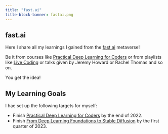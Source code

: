 ```yaml
---
title: "fast.ai"
title-block-banner: fastai.png
---
```

## fast.ai
Here I share all my learnings I gained from the [fast.ai](fast.ai) metaverse!

Be it from courses like [Practical Deep Learning for Coders](https://course.fast.ai/) or from playlists like [Live Coding](https://www.youtube.com/watch?v=56sIyFjihEc&list=PLfYUBJiXbdtSLBPJ1GMx-sQWf6iNhb8mM) or talks given by Jeremy Howard or Rachel Thomas and so on.

You get the idea!

## My Learning Goals
I hae set up the following targets for myself:

* Finish [Practical Deep Learning for Coders](https://course.fast.ai/) by the end of 2022.
* Finish [From Deep Learning Foundations to Stable Diffusion](https://www.fast.ai/posts/part2-2022.html) by the first quarter of 2023.     
